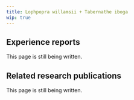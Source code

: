 ---
title: Lophpopra willamsii + Tabernathe iboga
wip: true
---

## Experience reports

This page is still being written.

## Related research publications

This page is still being written.

